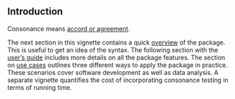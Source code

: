 ## Introduction

Consonance means [accord or agreement](https://www.dictionary.com/browse/consonance).


The next section in this vignette contains a quick [overview](#overview)
of the package. This is useful to get an idea of the syntax. The following
section with the [user's guide](#guide) includes more details on all the
package features. The section on [use cases](#usecases) outlines three different
ways to apply the package in practice. These scenarios cover software
development as well as data analysis. A separate vignette quantifies the
cost of incorporating consonance testing in terms of running time.
